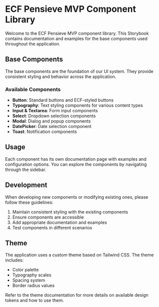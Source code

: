 
<Meta title="Introduction" />

# ECF Pensieve MVP Component Library

Welcome to the ECF Pensieve MVP component library. This Storybook contains documentation and examples for the base components used throughout the application.

## Base Components

The base components are the foundation of our UI system. They provide consistent styling and behavior across the application.

### Available Components

- **Button**: Standard buttons and ECF-styled buttons
- **Typography**: Text styling components for various content types
- **Input & Textarea**: Form input components
- **Select**: Dropdown selection components
- **Modal**: Dialog and popup components
- **DatePicker**: Date selection component
- **Toast**: Notification components

## Usage

Each component has its own documentation page with examples and configuration options. You can explore the components by navigating through the sidebar.

## Development

When developing new components or modifying existing ones, please follow these guidelines:

1. Maintain consistent styling with the existing components
2. Ensure components are accessible
3. Add appropriate documentation and examples
4. Test components in different scenarios

## Theme

The application uses a custom theme based on Tailwind CSS. The theme includes:

- Color palette
- Typography scales
- Spacing system
- Border radius values

Refer to the theme documentation for more details on available design tokens and how to use them.
